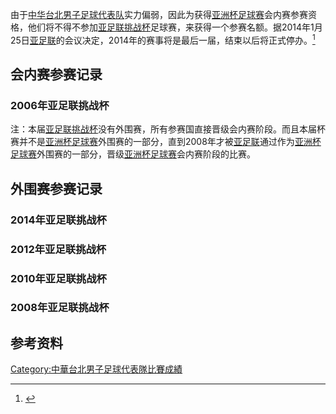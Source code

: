  
由于[[中华台北男子足球代表队|中华台北男子足球代表队]]实力偏弱，因此为获得[[亚洲杯足球赛|亚洲杯足球赛]]会内赛参赛资格，他们将不得不参加[[亚足联挑战杯|亚足联挑战杯]]足球赛，来获得一个参赛名额。据2014年1月25日[[亚足联|亚足联]]的会议决定，2014年的赛事将是最后一届，结束以后将正式停办。<ref>{{cite web |url=http://www.the-afc.com/en/about-afc/afc-departments/competitions-division/27547-revamp-of-afc-competitions.html |work=The-AFC.com |publisher=Asian Football Confederation |title=Revamp of AFC competitions |accessdate=2014-01-25 |archive-date=2014-02-03 |archive-url=https://web.archive.org/web/20140203183006/http://www.the-afc.com/en/about-afc/afc-departments/competitions-division/27547-revamp-of-afc-competitions.html |dead-url=no }}</ref>

== 会内赛参赛记录 ==
=== 2006年亚足联挑战杯 ===
注：本届[[亚足联挑战杯|亚足联挑战杯]]没有外围赛，所有参赛国直接晋级会内赛阶段。而且本届杯赛并不是[[亚洲杯足球赛|亚洲杯足球赛]]外围赛的一部分，直到2008年才被[[亚足联|亚足联]]通过作为[[亚洲杯足球赛|亚洲杯足球赛]]外围赛的一部分，晋级[[亚洲杯足球赛|亚洲杯足球赛]]会内赛阶段的比赛。

{{Footballbox_collapsible
  | date = 2006年4月1日
  | time = 18:00 [[UTC+6|UTC+6]]
  | team1 = {{fb-rt|TPE}}
  | score = 1 - 0
  | team2 = {{fb|PHI}}
  | goals1 = [[庄伟伦|庄伟伦]] {{goal|20}}
  | report = [http://www.the-afc.com/uploads/Documents/competitions/fixtures/1061.pdf 报告]{{dead link|date=2017年11月 |bot=InternetArchiveBot |fix-attempted=yes }}
  | goals2 = 
  | location = [[吉大港|吉大港]]，[[孟加拉|孟加拉]]
  | stadium = [[阿齐兹M.A.体育场|阿齐兹M.A.体育场]]
  | attendance = 4,000
  | referee = {{flagicon|KOR}} [[李基永_(足球裁判员)|李基永]]
|nobars= 1
|result= W
}}
{{Footballbox_collapsible
  | date = 2006年4月3日
  | time = 18:00 [[UTC+6|UTC+6]]
  | team1 = {{fb-rt|AFG}}
  | score = 2 - 2
  | team2 = {{fb|TPE}}
  | goals1 = [[Hafizullah_Qadami|Qadami]] {{goal|20||23}}
  | report = [http://www.the-afc.com/uploads/Documents/competitions/fixtures/1063.pdf 报告]{{dead link|date=2017年11月 |bot=InternetArchiveBot |fix-attempted=yes }}
  | goals2 = [[庄伟伦|庄伟伦]] {{goal|48}} <br> [[梁建伟|梁建伟]] {{goal|73}}
  | location = [[吉大港|吉大港]]，[[孟加拉|孟加拉]]
  | stadium = [[阿齐兹M.A.体育场|阿齐兹M.A.体育场]]
  | attendance = 2,500
  | referee = {{flagicon|KOR}} [[李基永_(足球裁判员)|李基永]]
|nobars= 1
|result= D
}}
{{Footballbox_collapsible
  | date = 2006年4月5日
  | time = 15:30 [[UTC+6|UTC+6]]
  | team1 = {{fbu-rt|20|IND}}
  | score = 0 - 0
  | team2 = {{fb|TPE}}
  | goals1 = 
  | report = [http://www.the-afc.com/uploads/Documents/competitions/fixtures/1064.pdf 报告]{{dead link|date=2017年11月 |bot=InternetArchiveBot |fix-attempted=yes }}
  | goals2 = 
  | location = [[吉大港|吉大港]]，[[孟加拉|孟加拉]]
  | stadium = [[阿齐兹M.A.体育场|阿齐兹M.A.体育场]]
  | attendance = 2,000
  | referee = {{flagicon|BAN}} [[Ram_Krishna_Gosh|Ram Krishna Gosh]]
|nobars= 1
|result= D
}}
{{Footballbox_collapsible
  | date = 2006年4月8日
  | time = 15:30 [[UTC+6|UTC+6]]
  | team1 = {{fb-rt|SRI}}
  | score = 3 - 0
  | team2 = {{fb|TPE}}
  | goals1 = [[Mohamed_Izzadeen|Izzadeen]] {{goal|44}} <br> [[Sanjaya_Pradeep_Arachchige|Sanjaya]] {{goal|70}} <br> [[Jeewantha_Dhammika_Ratnayaka|Ratnayaka]] {{goal|90}}
  | report = [http://www.the-afc.com/uploads/Documents/competitions/fixtures/1113.pdf 报告]{{dead link|date=2017年11月 |bot=InternetArchiveBot |fix-attempted=yes }}
  | goals2 = 
  | location = [[吉大港|吉大港]]，[[孟加拉|孟加拉]]
  | stadium = [[阿齐兹M.A.体育场|阿齐兹M.A.体育场]]
  | attendance = 2,500
  | referee = {{flagicon|OMA}} [[Mahmood_Al-Ghatrifi|Mahmood Al-Ghatrifi]]
|nobars= 1
|result= L
}}

== 外围赛参赛记录 ==
=== 2014年亚足联挑战杯 ===
{{Footballbox_collapsible
|round= 資格賽A組
| date         = 2013年3月2日
| time         = 16:00 [[UTC+6:30|UTC+6:30]]
| team1        = {{fb-rt|IND}}
| score        = 2 - 1
| report       = [http://www.the-afc.com/en/afc-challenge-2014-cup-schedule-results.html?fixtureid=7241&stageid=284&tMode=C&view=ajax&show=matchsummary 報告]
| team2        = {{fb|TPE}}
| goals1       = [[Jewel_Raja|Jewel Raja]] {{goal|40}} <br> [[Robin_Singh_(footballer)|Robin Singh]] {{goal|90}}
| goals2       = [[李泰麟|李泰麟]] {{goal|54}}
| location     = [[仰光|仰光]]，[[緬甸|緬甸]]
| stadium      = [[Thuwunna_Stadium|Thuwunna Stadium]]
| attendance   = 1,000
| referee      = {{flagicon|Saudi Arabia}} [[Fahad_Al-Mirdasi|Fahad Al-Mirdasi]]
|nobars= 1
|result= L
}}
{{Footballbox_collapsible
|round= 資格賽A組
| date         = 2013年3月4日
| time         = 18:45 [[UTC+6:30|UTC+6:30]]
| team1        = {{fb-rt|TPE}}
| score        = 1 - 1
| report       =[http://www.the-afc.com/en/afc-challenge-2014-cup-schedule-results.html?fixtureid=7243&stageid=284&tMode=C&view=ajax&show=matchsummary 報告]
| team2        = {{fb|MYA}}
| goals1       = [[李盟乾|李盟乾]] {{goal|80|pen.}}
| goals2       = [[Soe_Kyaw_Kyaw|Soe Kyaw Kyaw]] {{goal|18}}
| location     = [[仰光|仰光]]，[[緬甸|緬甸]]
| stadium      = [[Thuwunna_Stadium|Thuwunna Stadium]]
| attendance   = 3,000
| referee      = {{flagicon|KOR}} [[高亨进|高亨进]]
|nobars= 1
|result= D
}}
{{Footballbox_collapsible
|round= 資格賽A組
| date         = 2013年3月6日
| time         = 16:00 [[UTC+6:30|UTC+6:30]]
| team1        = {{fb-rt|TPE}}
| score        = 0 - 3
| report       = [http://www.the-afc.com/en/afc-challenge-2014-cup-schedule-results.html?fixtureid=7245&stageid=284&tMode=C&view=ajax&show=matchsummary 報告]
| team2        = {{fb|GUM}}
| goals1       = 
| goals2       = [[Jason_Cunliffe|Cunliffe]] {{goal|15||78}} <br> [[Ian_Marinao|Mariano]] {{goal|54}}
| location     = [[仰光|仰光]]，[[緬甸|緬甸]]
| stadium      = [[Thuwunna_Stadium|Thuwunna Stadium]]
| attendance   = 3,000
| referee      = {{flagicon|KSA}} [[Fahad_Al-Mirdasi|Fahad Al-Mirdasi]]
|nobars= 1
|result= L
}}
=== 2012年亚足联挑战杯 ===
{{footballbox_collapsible
|round= 淘汰賽
|date = 2011年2月10日
|time = 19:00 [[UTC+8|UTC+8]]
|team1 = {{fb-rt|TPE}}
|score = 5 - 2
|report = [http://www.the-afc.com/zh/component/joomleague/?view=report&compID=408&matchId=3399 報告]{{dead link|date=2017年11月 |bot=InternetArchiveBot |fix-attempted=yes }}
|team2 = {{fb|LAO}}
|goals1 = [[林正益|林正益]] {{goal|10}} <br> [[張涵|張涵]] {{goal|22||56}} <br> [[陳柏良|陳柏良]] {{goal|44}} <br> [[羅志安|羅志安]] {{goal|49}}
|goals2 = [[Kitsada_Thongkhen|Kitsada]] {{goal|65}} <br> [[Phattana_Syvilay|Phattana]] {{goal|73}}
|location = [[高雄市|高雄市]]，[[中華民國|中華民國]]
|stadium = [[國家體育場_(高雄市)|國家體育場]]
|attendance = 1,000
|referee = {{flagicon|Hong Kong}} [[吳超覺|吳超覺]]
|nobars= 1
|result= W
}}
{{footballbox_collapsible
|round= 淘汰賽
|date = 2011年2月16日
|time  = 18:00 [[UTC+7|UTC+7]]
|team1 = {{fb-rt|LAO}}
|score = 1 - 1
|report = [http://www.the-afc.com/zh/component/joomleague/?view=report&compID=408&matchId=3395 報告]{{dead link|date=2017年11月 |bot=InternetArchiveBot |fix-attempted=yes }}
|team2 = {{fb|TPE}}
|goals1 = [[Soukaphone_Vongchiengkham|Soukaphone]] {{goal|82}}
|goals2 = [[陳柏良|陳柏良]] {{goal|65}}
|location = [[永珍|永珍]]，[[寮國|寮國]]
|stadium = [[新寮國國家體育場|新寮國國家體育場]]
|attendance = 15,300
|referee = {{flagicon|Malaysia}} [[Mohd_Nafeez_Abdul_Wahab|Mohd Nafeez Abdul Wahab]]
|nobars= 1
|result= D
}}
{{footballbox_collapsible
|round= 資格賽B組
|date = 2011年3月21日
|time = 19:30 [[UTC+8|UTC+8]]
|team1 ={{fb-rt|IND}}
|score = 3 - 0
|report = [http://www.the-afc.com/zh/component/joomleague/?view=report&compID=408&matchId=3623 報告]{{dead link|date=2017年11月 |bot=InternetArchiveBot |fix-attempted=yes }}
|team2 = {{fb|TPE}}
|goals1 = [[Jeje_Lalpekhlua|Lalpekhlua]] {{goal|32}} <br> [[Sunil_Chhetri|Chhetri]] {{goal|76}} <br> [[Jewel_Raja_Shaikh|Shaikh]] {{goal|88}}
|goals2 = 
|location = [[八打靈再也|八打靈再也]]，[[馬來西亞|馬來西亞]]
|stadium =[[MBPJ_Stadium|MBPJ Stadium]]
|attendance = 50
|referee ={{flagicon|Malaysia}} [[Mohd_Nafeez_Abdul_Wahab|Mohd Nafeez Abdul Wahab]]
|nobars= 1
|result=L
}}
{{footballbox_collapsible
|round= 資格賽B組
|date = 2011年3月23日
|time = 19:30 [[UTC+8|UTC+8]]
|team1 = {{fb-rt|TPE}}
|score = 0 - 2
|report = [http://www.the-afc.com/zh/component/joomleague/?view=report&compID=408&matchId=3622 報告]{{dead link|date=2017年11月 |bot=InternetArchiveBot |fix-attempted=yes }}
|team2 = {{fb|TKM}}
|goals1 =
|goals2 =[[Berdi_Şamyradow|Şamyradow]] {{goal|73}}<br>[[Guwanç_Hangeldiýew|Hangeldiýew]] {{goal|76}}
|location = [[八打靈再也|八打靈再也]]，[[馬來西亞|馬來西亞]]
|stadium =[[MBPJ_Stadium|MBPJ Stadium]]
|attendance = 100
|referee ={{flagicon|Uzbekistan}} [[Viktor_Serazitdinov|Viktor Serazitdinov]]
|nobars= 1
|result= L
}}
{{footballbox_collapsible
|round= 資格賽B組
|date = 2011年3月25日
|time = 19:30 [[UTC+8|UTC+8]]
|team1 = {{fb-rt|TPE}}
|score = 0 - 2
|report = [http://www.the-afc.com/zh/component/joomleague/?view=report&compID=408&matchId=3621 報告]{{dead link|date=2017年11月 |bot=InternetArchiveBot |fix-attempted=yes }}
|team2 = {{fb|PAK}}
|goals1 =
|goals2 =[[Arif_Mehmood|Mehmood]] {{goal|26}} <br> [[Atif_Bashir|Bashir]] {{goal|67}}
|location = [[八打靈再也|八打靈再也]]，[[馬來西亞|馬來西亞]]
|stadium =[[MBPJ_Stadium|MBPJ Stadium]]
|attendance = 50
|referee ={{flagicon|Jordan}} [[Mohammad_Al_Rshaidat|Mohammad Al Rshaidat]]
|nobars= 1
|result= L
}}

=== 2010年亚足联挑战杯 ===
{{footballbox_collapsible
|round= 資格賽D組
| date = 2009年4月4日
| time = 18:30 [[UTC+5:30|UTC+5:30]]
| team1 = {{fb-rt|PAK}}
| score = 1 - 1
| team2 = {{fb|TPE}}
| goals1 = [[Adnan_Ahmed|A. Ahmed]] {{goal|53}}
| report = [https://web.archive.org/web/20090411054451/http://images.the-afc.com/Documents/competitions/fixtures/365-2322.pdf 报告]
| goals2 = [[张涵|张涵]] {{goal|21}}
|location = [[科伦坡|科伦坡]]，[[斯里蘭卡|斯里蘭卡]]
| stadium = [[苏加沙达萨体育场|苏加沙达萨体育场]]
| attendance = 400
| referee = {{flagicon|UZB}} [[Vladislav_Tseytlin|Vladislav Tseytlin]]
|nobars= 1
|result= D
}}
{{footballbox_collapsible
|round= 資格賽D組
| date = 2009年4月6日
| time = 18:30 [[UTC+5:30|UTC+5:30]] 
| team1 = {{fb-rt|TPE}}
| score = 1 - 2
| team2 = {{fb|SRI}}
| goals1 = [[黄玮仪|黄玮仪]] {{goal|80}}
| report = [https://web.archive.org/web/20090411054441/http://images.the-afc.com/Documents/competitions/fixtures/365-2320.pdf 报告]
| goals2 = [[Kasun_Jayasuriya|Jayasuriya]] {{goal|35}} <br /> [[Rohana_Ruwan_Thilaka|Thilaka]] {{goal|39}}
|location = [[科伦坡|科伦坡]]，[[斯里蘭卡|斯里蘭卡]]
| stadium = [[苏加沙达萨体育场|苏加沙达萨体育场]]
| attendance = 1,400
| referee = {{flagicon|KSA}} [[Khalid_Al-Zahrani|Khalid Al-Zahrani]]
|nobars= 1
|result= L
}}
{{footballbox_collapsible
|round= 資格賽D組
| date = 2009年4月8日
| time = 16:00 [[UTC+5:30|UTC+5:30]]
| team1 = {{fb-rt|TPE}}
| score = 5 - 0
| team2 = {{fb|BRU}}
| goals1 = [[陈柏良|陈柏良]] {{goal|11||13||58}} <br /> [[黄玮仪|黄玮仪]] {{goal|30}} <br /> [[郭俊毅|郭俊毅]] {{goal|80}}
| report = [https://web.archive.org/web/20090411054430/http://images.the-afc.com/Documents/competitions/fixtures/365-2318.pdf 报告]
| goals2 =
|location = [[科伦坡|科伦坡]]，[[斯里蘭卡|斯里蘭卡]]
| stadium = [[苏加沙达萨体育场|苏加沙达萨体育场]]
| attendance = 1,000
| referee = {{flagicon|KSA}} [[Khalid_Al-Zahrani|Khalid Al-Zahrani]]
|nobars= 1
|result= W
}}
=== 2008年亚足联挑战杯 ===
{{footballbox_collapsible
|round= 資格賽A組
  | date = 2008年4月2日
  | time = 18:30 [[UTC+8|UTC+8]]
  | team1 = {{fb-rt|TPE}}
  | score = 1 - 2
  | team2 = {{fb|PAK}}
  | goals1 = [[罗志安|罗志安]] {{goal|5}}
  | report = [https://web.archive.org/web/20080704072048/http://images.the-afc.com/Documents/competitions/fixtures/252-1411.pdf 报告]
  | goals2 = [[Mohammad_Essa|Essa]] {{goal|13}} <br /> [[Michael_Masih|Masih]] {{goal|34}}
|location = [[台北市|台北市]]，[[中華民國|中華民國]]
  | stadium = [[中山足球场|中山足球场]]
  | attendance = 800
  | referee = {{flagicon|JPN}} [[家本政明|家本政明]]
|nobars= 1
|result= L
}}
{{footballbox_collapsible
|round= 資格賽A組
  | date = 2008年4月4日
  | time = 18:30 [[UTC+8|UTC+8]]
  | team1 = {{fb-rt|GUM}}
  | score = 1 - 4
  | team2 = {{fb|TPE}}
  | goals1 = [[Zachary_Pangelinan|Pangelinan]] {{goal|17}}
  | report = [https://web.archive.org/web/20080704071905/http://images.the-afc.com/Documents/competitions/fixtures/252-1409.pdf 报告]
  | goals2 = [[张涵|张涵]] {{goal|20}} <br /> [[黄玮仪|黄玮仪]] {{goal|28}} <br /> [[陈柏良|陈柏良]] {{goal|33}} <br /> [[江世禄|江世禄]] {{goal|44}}
|location = [[台北市|台北市]]，[[中華民國|中華民國]]
  | stadium = [[中山足球场|中山足球场]]
  | attendance = 850
  | referee =  {{flagicon|MYA|1974}} [[Win_Cho|Win Cho]]
|nobars= 1
|result= W
}}
{{footballbox_collapsible
|round= 資格賽A組
  | date = 2008年4月6日
  | time = 18:30 [[UTC+8|UTC+8]]
  | team1 = {{fb-rt|SRI}}
  | score = 2 - 2
  | team2 = {{fb|TPE}}
  | goals1 = [[陈柏良|陈柏良]] {{goal|59|o.g.}}<br />[[Kasun_Jayasuriya|Jayasuriya]] {{goal|86}}
  | report = [https://web.archive.org/web/20080704072009/http://images.the-afc.com/Documents/competitions/fixtures/252-1407.pdf 报告]
  | goals2 = [[张涵|张涵]] {{goal|28}} <br /> [[蔡宪棠|蔡宪棠]] {{goal|74}}
|location = [[台北市|台北市]]，[[中華民國|中華民國]]
  | stadium = [[中山足球场|中山足球场]]
  | attendance = 900
  | referee =  {{flagicon|JPN}} [[家本政明|家本政明]]
|nobars= 1
|result= D
}}
==参考资料==
{{reflist}}

[[Category:中華台北男子足球代表隊比賽成績|Category:中華台北男子足球代表隊比賽成績]]